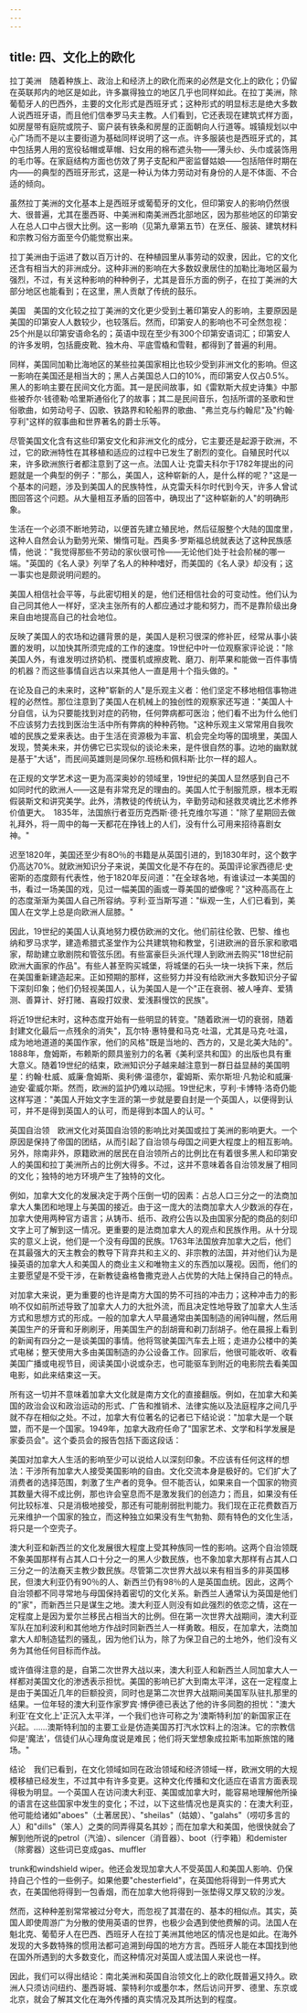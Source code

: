 ```yaml
---
---
---
```

title: 四、文化上的欧化
---



拉丁美洲　随着种族上、政治上和经济上的欧化而来的必然是文化上的欧化；仍留在英联邦内的地区是如此，许多赢得独立的地区几乎也同样如此。在拉丁美洲，除葡萄牙人的巴西外，主要的文化形式是西班牙式；这种形式的明显标志是绝大多数人说西班牙语，而且他们信奉罗马夫主教。人们看到，它还表现在建筑式样方面，如房屋带有庭院或院子、窗户装有铁条和房屋的正面朝向人行道等。城镇规划以中心广场而不是以主要街道为基础同样说明了这一点。许多服装也是西班牙式的，其中包括男人用的宽役毡帽或草帽、妇女用的棉布遮头物——薄头纱、头巾或装饰用的毛巾等。在家庭结构方面也仿效了男子支配和严密监督姑娘——包括陪伴时期在内——的典型的西班牙形式，这是一种认为体力劳动对有身份的人是不体面、不合适的倾向。

虽然拉丁美洲的文化基本上是西班牙或葡萄牙的文化，但印第安人的影响仍然很大、很普遍，尤其在墨西哥、中美洲和南美洲西北部地区，因为那些地区的印第安人在总人口中占很大比例。这一影响（见第九章第五节）在烹任、服装、建筑材料和宗教习俗方面至今仍能觉察出来。

拉丁美洲由于运进了数以百万计的、在种植园里从事劳动的奴隶，因此，它的文化还含有相当大的非洲成分。这种非洲的影响在大多数奴隶居住的加勒比海地区最为强烈，不过，有关这种影响的种种例子，尤其是音乐方面的例子，在拉丁美洲的大部分地区也能看到；在这里，黑人贡献了传统的鼓乐。

美国　美国的文化较之拉丁美洲的文化更少受到土著印第安人的影响，主要原因是美国的印第安人人数较少，也较落后。然而，印第安人的影响也不可全然忽视：25个州是以印第安语命名的；英语中现在至少有300个印第安语词汇；印第安人的许多发明，包括鹿皮靴、独木舟、平底雪橇和雪鞋，都得到了普遍的利用。

同样，美国同加勒比海地区的某些拉美国家相比也较少受到非洲文化的影响。但这一影响在美国还是相当大的；黑人占美国总人口的10%，而印第安人仅占0.5%。黑人的影响主要在民间文化方面。其一是民间故事，如《雷默斯大叔史诗集》中那些被乔尔·钱德勒·哈里斯通俗化了的故事；其二是民间音乐，包括所谓的圣歌和世俗歌曲，如劳动号子、囚歌、铁路界和轮船界的歌曲、"弗兰克与约翰尼"及"约翰·亨利"这样的叙事曲和世界著名的爵士乐等。

尽管美国文化含有这些印第安文化和非洲文化的成分，它主要还是起源于欧洲，不过，它的欧洲特性在其移植和适应的过程中已发生了剧烈的变化。自殖民时代以来，许多欧洲旅行者都注意到了这一点。法国人让·克雷夫科尔于1782年提出的问题就是一个典型的例子："那么，美国人，这种崭新的人，是什么样的呢？"这是一个基本的问题，涉及到美国人的民族特性，从克雷夭科尔时代到今天，许多人曾试图回答这个问题。从大量相互矛盾的回答中，确现出了"这种崭新的人"的明确形象。

生活在一个必须不断地劳动，以便首先建立殖民地，然后征服整个大陆的国度里，这种人自然会认为勤劳光荣、懒惰可耻。西奥多·罗斯福总统就表达了这种民族感情，他说："我觉得那些不劳动的家伙很可怜——无论他们处于社会阶梯的哪一端。"英国的《名人录》列举了名人的种种嗜好，而美国的《名人录》却没有；这一事实也是颇说明问题的。

美国人相信社会平等，与此密切相关的是，他们还相信社会的可变动性。他们认为自己同其他人一样好，坚决主张所有的人都应通过才能和努力，而不是靠阶级出身来自由地提高自己的社会地位。

反映了美国人的农场和边疆背景的是，美国人是积习很深的修补匠，经常从事小装置的发明，以加快其所须完成的工作的速度。19世纪中叶一位观察家评论说："除美国人外，有谁发明过挤奶机、搅蛋机或擦皮靴、磨刀、削苹果和能做一百件事情的机器？而这些事情自远古以来其他人一直是用十个指头做的。"

在论及自己的未来时，这种"崭新的人"是乐观主义者：他们坚定不移地相信事物进程的必然性。那位注意到了美国人在机械上的独创性的观察家还写道："美国人十分自信，认为只要能找到对症的药物，任何弊病都可医治；他们看不出为什么他们不应该努力去找到医治生活中所有弊病的种种药物。"这种乐观主义常常用自我吹嘘的民族之爱来表达。由于生活在资源极为丰富、机会完全均等的国境里，美国人发现，赞美未来，并仿佛它已实现似的谈论未来，是件很自然的事。边地的幽默就是基于"大话"，而民间英雄则是同保尔.班杨和佩科斯·比尔一样的超人。

在正规的文学艺术这一更为高深奥妙的领域里，19世纪的美国人显然感到自己不如同时代的欧洲人——这是有非常充足的理由的。美国人忙于制服荒原，根本无暇假装斯文和讲究美学。此外，清教徒的传统认为，辛勤劳动和拯救灵魂比艺术修养价值更大。　1835年，法国旅行者亚历克西斯·德·托克维尔写道："除了星期回去做礼拜外，将一周中的每一天都花在挣钱上的人们，没有什么可用来招待喜剧女神。"

迟至1820年，美国还至少有8O％的书籍是从英国引进的，到1830年时，这个数字仍高达70%。就欧洲知识分子来说，美国文化是不存在的。英国评论家西德尼·史密斯的态度颇有代表性，他于1820年反问道："在全球各地，有谁读过一本美国的书，看过一场美国的戏，见过一幅美国的画或一尊美国的塑像呢？"这种高高在上的态度渐渐为美国人自己所容纳。亨利·亚当斯写道："纵观一生，人们已看到，美国人在文学上总是向欧洲人屈膝。"

因此，19世纪的美国人认真地努力模仿欧洲的文化。他们前往伦敦、巴黎、维也纳和罗马求学，建造希腊式圣堂作为公共建筑物和教堂，引进欧洲的音乐家和歌唱家，帮助建立歌剧院和管弦乐团。有些富豪巨头派代理人到欧洲去购买"18世纪前欧洲大画家的作品"。有些人甚至购买城堡，将城堡的石头一块一块拆下来，然后在美国重新建造起来。正如预期的那样，这些努力并没有给欧洲大多数知识分子留下深刻印象；他们仍轻视美国人，认为美国人是一个"正在衰弱、被人唾弃、爱猜测、善算计、好打赌、喜殴打奴隶、爱浅斟慢饮的民族"。

将近19世纪末时，这种态度开始有一些明显的转变。"随着欧洲一切的衰弱，随着封建文化最后一点残余的消失"，瓦尔特·惠特曼和马克·吐温，尤其是马克·吐温，成为地地道道的美国作家，他们的风格"既是当地的、西方的，又是北美大陆的"。1888年，詹姆斯，布赖斯的颇具鉴别力的名著《美利坚共和国》的出版也具有重大意义。随着19世纪的结束，欧洲知识分子越来越注意到一群日益显赫的美国明星：约翰·杜威、威廉·詹姆斯、奥利佛·温德尔，霍姆斯、索尔斯坦·凡勃论和威廉·迪安·霍威尔斯。然而，欧洲的监护仍难以动摇。19世纪末，亨利·卡博特·洛奇仍能这样写道："美国人开始文字生涯的第一步就是要自封是一个英国人，以便得到认可，并不是得到英国人的认可，而是得到本国人的认可。"

英国自治领　欧洲文化对英国自治领的影响比对美国或拉丁美洲的影响更大。一个原因是保持了帝国的团结，从而引起了自治领与母国之间更大程度上的相互影响。另外，除南非外，原籍欧洲的居民在自治领所占的比例比在有着很多黑人和印第安人的美国和拉丁美洲所占的比例大得多。不过，这并不意味着各自治领发展了相同的文化；独特的地方环境产生了独特的文化。

例如，加拿大文化的发展决定于两个压倒一切的因素：占总人口三分之一的法商加拿大人集团和地理上与美国的接近。由于这一庞大的法商加拿大人少数派的存在，加拿大使用两种官方语言；从铸币、纸币、政府公告以及由国家分配的商品的刻印文字上可了解到这一情况。更重要的是法商加拿大人的观点和民族作用。从十分现实的意义上说，他们是一个没有母国的民族。1763年法国放弃加拿大之后，他们在其最强大的天主教会的教导下背弃共和主义的、非宗教的法国，并对他们认为是操英语的加拿大人和美国人的商业主义和唯物主义的东西加以蔑视。因而，他们的主要愿望是不受干涉，在新教徒盎格鲁撒克逊人占优势的大陆上保持自己的特点。

对加拿大来说，更为重要的也许是南方大国的势不可挡的冲击力；这种冲击力的影响不仅如前所述导致了加拿大人力的大批外流，而且决定性地导致了加拿大人生活方式和思想方式的形成。一般的加拿大人早晨通常由美国制造的闹钟叫醒，然后用美国生产的牙膏和牙刷刷牙，用美国生产的刮胡膏和剃刀刮胡子。他在晨报上看到的新闻有四分之一是谈美国的事情。他将驾驶美国汽车去上班；走进办公楼中的美式电梯；整天使用大多由美国制造的办公设备工作。回家后，他很可能收听、收看美国广播或电视节目，阅读美国小说或杂志，也可能驱车到附近的电影院去看美国电影，如此来结束这一天。

所有这一切并不意味着加拿大文化就是南方文化的直接翻版。例如，在加拿大和美国的政治会议和政治运动的形式、广告和推销术、法律实施以及法庭程序之间几乎就不存在相似之处。不过，加拿大有位著名的记者已下结论说："加拿大是一个联盟，而不是一个国家。1949年，加拿大政府任命了"国家艺术、文学和科学发展是家委员会"。这个委员会的报告包括下面这段话：

美国对加拿大人生活的影响至少可以说给人以深刻印象。不应该有任何这样的想法：干涉所有加拿大人接受美国影响的自由。文化交流本身是极好的。它们扩大了消费者的选择范围，刺激了生产者的竞争。但不能否认，如果来自一个国家的物资其数量大得不成比例，那也许会窒息而不是激发我们的创造力；而且，如果没有任何比较标准、只是消极地接受，那还有可能削弱批判能力。我们现在正花费数百万元来维护一个国家的独立，而这种独立如果没有生气勃勃、颇有特色的文化生活，将只是一个空壳子。

澳大利亚和新西兰的文化发展很大程度上受其种族同一性的影响。这两个自治领既不象美国那样有占其人口十分之一的黑人少数民族，也不象加拿大那样有占其人口三分之一的法裔天主教少数民族。尽管第二次世界大战以来有相当多的非英国移民，但澳大利亚仍有90％的人、新西兰仍有98％的人是英国血统。因此，这两个自治领都不同寻常地与母国保持着密切的文化关系。新西兰人通常认为英国是他们的"家"，而新西兰只是谋生之地。澳大利亚人则没有如此强烈的依恋之情，这在一定程度上是因为爱尔兰移民占相当大的比例。但在第一次世界大战期间，澳大利亚军队在加利波利和其他地方作战时同新西兰人一样勇敢。相反，在加拿大，法商加拿大人却制造猛烈的骚乱，因为他们认为，除了为保卫自己的土地外，他们没有义务为其他任何目标而作战。

或许值得注意的是，自第二次世界大战以来，澳大利亚人和新西兰人同加拿大人一样都对美国文化的渗透表示担忧。美国的影响已扩大到南太平洋，这在一定程度上是由于美国近几年的巨额投资，同时也是第二次世界大战期间美国军队驻扎那里的结果。一位年轻的澳大利亚作家罗宾·博伊德已表达了他的许多同胞的担忧："澳大利亚'在文化上'正沉入太平洋，一个我们也许可称之为'澳斯特利加'的新国家正在兴起。……澳斯特利加的主要工业是仿造美国苏打汽水饮料上的泡沫。它的宗教信仰是'魔法'，信徒们从心理角度说是难民；他们将天堂想象成拉斯韦加斯旅馆的赌场。"

结论　我们已看到，在文化领域如同在政治领域和经济领域一样，欧洲文明的大规模移植已经发生，不过其中有许多变更。这种文化传播和文化适应在语言方面表现得极为明显。一个英国人在访问澳大利亚、美国或加拿大时，能容易地理解他所操的语言在这些国家中发生的变化；不过，以下这些情况也是真实的：在澳大利亚，他可能给诸如"aboes"（土著居民）、"sheilas"（姑娘）、"galahs"（唠叨多言的人）和"dills"（笨人）之类的同弄得莫名其妙；而在加拿大和美国，他很快就会了解到他所说的petrol（汽油）、silencer（消音器）、boot（行李箱）和demister（除雾器）这些词已变成gas、muffler

trunk和windshield wiper。他还会发现加拿大人不受英国人和美国人影响、仍保持自己个性的一些例子。如果他要"chesterfield"，在英国他将得到一件男式大衣，在美国他将得到一包香烟，而在加拿大他将得到一张垫得又厚又软的沙发。

然而，这种种差别常常被过分夸大，而忽视了其潜在的、基本的相似点。其实，英国人即使周游广为分散的使用英语的世界，也极少会遇到使他费解的词。法国人在魁北克、葡萄牙人在巴西、西班牙人在拉丁美洲其他地区的情况也是如此。在海外发现的大多数特殊的惯用法都可追溯到母国的地方方言。西班牙人能在本国找到他在国外所遇到的大多数变化，而这种情况对英国人或法国人来说也一样。

因此，我们可以得出结论：南北美洲和英国自治领文化上的欧化既普遍又持久。欧洲人只须访问纽约、墨西哥城、蒙特利尔或墨尔本，然后访问开罗、德里、东京或北京，就会了解其文化在海外传播的真实情况及其所达到的程度。